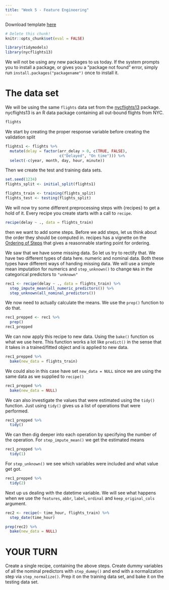 ```yaml
---
title: "Week 5 - Feature Engineering"
---
```


Download template [here](templates/labs-05.Rmd)

```r
# Delete this chunk!
knitr::opts_chunk$set(eval = FALSE)
```

```r
library(tidymodels)
library(nycflights13)
```

We will not be using any new packages to us today. If the system prompts you to install a package, or gives you a "package not found" error, simply run `install.packages("packagename")` once to install it.

# The data set

We will be using the same `flights` data set from the [nycflights13](https://github.com/tidyverse/nycflights13) package. nycflights13 is an R data package containing all out-bound flights from NYC.

```r
flights
```

We start by creating the proper response variable before creating the validation split

```r
flights1 <- flights %>%
  mutate(delay = factor(arr_delay > 0, c(TRUE, FALSE),
                        c("Delayed", "On time"))) %>%
  select(-c(year, month, day, hour, minute))
```

Then we create the test and training data sets.

```r
set.seed(1234)
flights_split <- initial_split(flights1)

flights_train <- training(flights_split)
flights_test <- testing(flights_split)
```

We will now try some different preprocessing steps with {recipes} to get a hold of it. Every recipe you create starts with a call to `recipe`.

```r
recipe(delay ~ ., data = flights_train)
```

then we want to add some steps. Before we add steps, let us think about the order they should be computed in. recipes has a vignette on the [Ordering of Steps](https://recipes.tidymodels.org/articles/Ordering.html) that gives a reasonnable starting point for ordering.

We saw that we have some missing data. So let us try to rectify that. We have two different types of data here. numeric and nominal data. Both these types have different ways of handing missing data. We will use a simple mean imputation for numerics and `step_unknown()` to change `NA`s in the categorical predictors to `"unknown"`

```r
rec1 <- recipe(delay ~ ., data = flights_train) %>%
  step_impute_mean(all_numeric_predictors()) %>%
  step_unknown(all_nominal_predictors())
```

We now need to actually calculate the means. We use the `prep()` function to do that.

```r
rec1_prepped <- rec1 %>%
  prep()
rec1_prepped
```

We can now apply this recipe to new data. Using the `bake()` function os what we use here. This function works a lot like `predict()` in the sense that it takes in a trained/fitted object and is applied to new data.

```r
rec1_prepped %>%
  bake(new_data = flights_train)
```

We could also in this case have set `new_data = NULL` since we are using the same data as we supplied to `recipe()`

```r
rec1_prepped %>%
  bake(new_data = NULL)
```

We can also investigate the values that were estimated using the `tidy()` function. Just using `tidy()` gives us a list of operations that were performed.

```r
rec1_prepped %>%
  tidy()
```

We can then dig deeper into each  operation by specifying the number of the operation. For `step_impute_mean()` we get the estimated means

```r
rec1_prepped %>%
  tidy(1)
```

For `step_unknown()` we see which variables were included and what value get got.

```r
rec1_prepped %>%
  tidy(2)
```

Next up us dealing with the datetime variable. We will see what happens when we use the `features`, `abbr`, `label`, `ordinal` and `keep_original_cols`  argument.

```r
rec2 <- recipe(~ time_hour, flights_train) %>%
  step_date(time_hour)

prep(rec2) %>%
  bake(new_data = NULL)
```


# YOUR TURN

Create a single recipe, containing the above steps. Create dummy variables of all the nominal predictors with `step_dummy()` and end with a normalization step via `step_normalize()`. Prep it on the training data set, and bake it on the testing data set.
